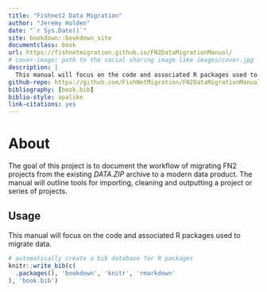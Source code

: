 ```yaml
--- 
title: "Fishnet2 Data Migration"
author: "Jeremy Holden"
date: "`r Sys.Date()`"
site: bookdown::bookdown_site
documentclass: book
url: https://fishnetmigration.github.io/FN2DataMigrationManual/
# cover-image: path to the social sharing image like images/cover.jpg
description: |
  This manual will focus on the code and associated R packages used to migrate data.
github-repo: https://github.com/FishNetMigration/FN2DataMigrationManual/tree/gh-pages
bibliography: [book.bib]
biblio-style: apalike
link-citations: yes
---
```


# About

The goal of this project is to document the workflow of migrating FN2 projects from the existing *DATA.ZIP* archive to a modern data product. The manual will outline tools for importing, cleaning and outputting a project or series of projects.

## Usage 

This manual will focus on the code and associated R packages used to migrate data.

```r
# automatically create a bib database for R packages
knitr::write_bib(c(
  .packages(), 'bookdown', 'knitr', 'rmarkdown'
), 'book.bib')
```
